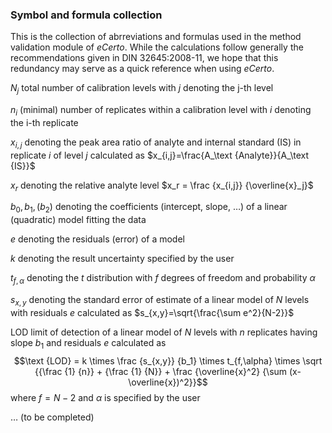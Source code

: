 ### Symbol and formula collection

This is the collection of abrreviations and formulas used in the method validation
module of *eCerto*. While the calculations follow generally the recommendations
given in DIN 32645:2008-11, we hope that this redundancy may serve as a quick
reference when using *eCerto*.

$N_j$ total number of calibration levels with $j$ denoting the j-th level

$n_i$ (minimal) number of replicates within a calibration level with $i$ denoting the i-th replicate

$x_{i,j}$ denoting the peak area ratio of analyte and internal standard (IS) in replicate $i$ of level $j$ calculated as $x_{i,j}=\frac{A_\text {Analyte}}{A_\text {IS}}$ 

$x_r$ denoting the relative analyte level $x_r = \frac {x_{i,j}} {\overline{x}_j}$

$b_0, b_1, (b_2)$ denoting the coefficients (intercept, slope, ...) of a linear (quadratic) model fitting the data

$e$ denoting the residuals (error) of a model

$k$ denoting the result uncertainty specified by the user

$t_{f,\alpha}$ denoting the $t$ distribution with $f$ degrees of freedom and probability $\alpha$

$s_{x,y}$ denoting the standard error of estimate of a linear model of $N$ levels with residuals $e$ calculated as $s_{x,y}=\sqrt{\frac{\sum e^2}{N-2}}$

$\text {LOD}$ limit of detection of a linear model of $N$ levels with $n$ replicates having slope $b_1$ and residuals $e$ calculated as
$$\text {LOD} = k \times \frac {s_{x,y}} {b_1} \times t_{f,\alpha} \times \sqrt {{\frac {1} {n}} + {\frac {1} {N}} + \frac {\overline{x}^2} {\sum (x-\overline{x})^2}}$$
where $f = N-2$ and $\alpha$ is specified by the user

... (to be completed)
